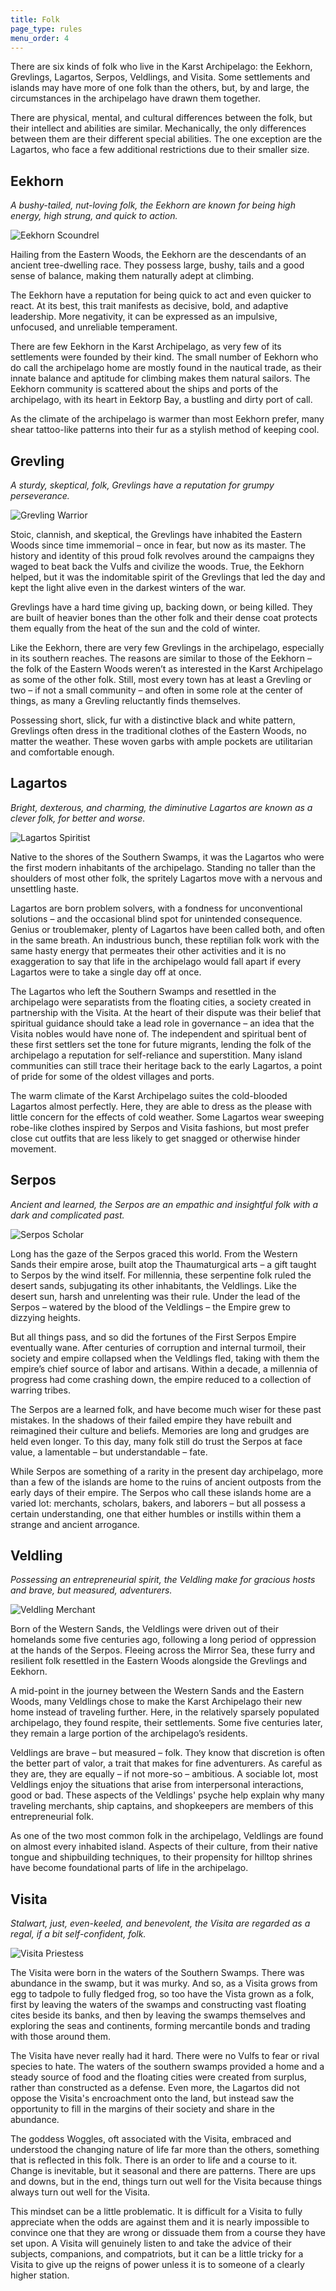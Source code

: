 ```yaml
---
title: Folk
page_type: rules
menu_order: 4
---
```


There are six kinds of folk who live in the Karst Archipelago: the Eekhorn, Grevlings, Lagartos, Serpos, Veldlings, and Visita. Some settlements and islands may have more of one folk than the others, but, by and large, the circumstances in the archipelago have drawn them together.

There are physical, mental, and cultural differences between the folk, but their intellect and abilities are similar. Mechanically, the only differences between them are their different special abilities. The one exception are the Lagartos, who face a few additional restrictions due to their smaller size.

## Eekhorn

_A bushy-tailed, nut-loving folk, the Eekhorn are known for being high energy, high strung, and quick to action._

![Eekhorn Scoundrel](../../images/eekhorn-scoundrel.png)

Hailing from the Eastern Woods, the Eekhorn are the descendants of an ancient tree-dwelling race. They possess large, bushy, tails and a good sense of balance, making them naturally adept at climbing.

The Eekhorn have a reputation for being quick to act and even quicker to react. At its best, this trait manifests as decisive, bold, and adaptive leadership. More negativity, it can be expressed as an impulsive, unfocused, and unreliable temperament.

There are few Eekhorn in the Karst Archipelago, as very few of its settlements were founded by their kind. The small number of Eekhorn who do call the archipelago home are mostly found in the nautical trade, as their innate balance and aptitude for climbing makes them natural sailors. The Eekhorn community is scattered about the ships and ports of the archipelago, with its heart in Eektorp Bay, a bustling and dirty port of call.

As the climate of the archipelago is warmer than most Eekhorn prefer, many shear tattoo-like patterns into their fur as a stylish method of keeping cool.

## Grevling

_A sturdy, skeptical, folk, Grevlings have a reputation for grumpy perseverance._

![Grevling Warrior](../../images/grevling-warrior.png)

Stoic, clannish, and skeptical, the Grevlings have inhabited the Eastern Woods since time immemorial – once in fear, but now as its master. The history and identity of this proud folk revolves around the campaigns they waged to beat back the Vulfs and civilize the woods. True, the Eekhorn helped, but it was the indomitable spirit of the Grevlings that led the day and kept the light alive even in the darkest winters of the war.

Grevlings have a hard time giving up, backing down, or being killed. They are built of heavier bones than the other folk and their dense coat protects them equally from the heat of the sun and the cold of winter.

Like the Eekhorn, there are very few Grevlings in the archipelago, especially in its southern reaches. The reasons are similar to those of the Eekhorn – the folk of the Eastern Woods weren’t as interested in the Karst Archipelago as some of the other folk. Still, most every town has at least a Grevling or two – if not a small community – and often in some role at the center of things, as many a Grevling reluctantly finds themselves.

Possessing short, slick, fur with a distinctive black and white pattern, Grevlings often dress in the traditional clothes of the Eastern Woods, no matter the weather. These woven garbs with ample pockets are utilitarian and comfortable enough.

## Lagartos

_Bright, dexterous, and charming, the diminutive Lagartos are known as a clever folk, for better and worse._

![Lagartos Spiritist](../../images/lagartos-spiritist.png)

Native to the shores of the Southern Swamps, it was the Lagartos who were the first modern inhabitants of the archipelago. Standing no taller than the shoulders of most other folk, the spritely Lagartos move with a nervous and unsettling haste.

Lagartos are born problem solvers, with a fondness for unconventional solutions – and the occasional blind spot for unintended consequence. Genius or troublemaker, plenty of Lagartos have been called both, and often in the same breath. An industrious bunch, these reptilian folk work with the same hasty energy that permeates their other activities and it is no exaggeration to say that life in the archipelago would fall apart if every Lagartos were to take a single day off at once.

The Lagartos who left the Southern Swamps and resettled in the archipelago were separatists from the floating cities, a society created in partnership with the Visita. At the heart of their dispute was their belief that spiritual guidance should take a lead role in governance – an idea that the Visita nobles would have none of. The independent and spiritual bent of these first settlers set the tone for future migrants, lending the folk of the archipelago a reputation for self-reliance and superstition. Many island communities can still trace their heritage back to the early Lagartos, a point of pride for some of the oldest villages and ports.

The warm climate of the Karst Archipelago suites the cold-blooded Lagartos almost perfectly. Here, they are able to dress as the please with little concern for the effects of cold weather. Some Lagartos wear sweeping robe-like clothes inspired by Serpos and Visita fashions, but most prefer close cut outfits that are less likely to get snagged or otherwise hinder movement.

## Serpos

_Ancient and learned, the Serpos are an empathic and insightful folk with a dark and complicated past._

![Serpos Scholar](../../images/serpos-scholar.png)

Long has the gaze of the Serpos graced this world. From the Western Sands their empire arose, built atop the Thaumaturgical arts – a gift taught to Serpos by the wind itself. For millennia, these serpentine folk ruled the desert sands, subjugating its other inhabitants, the Veldlings. Like the desert sun, harsh and unrelenting was their rule. Under the lead of the Serpos – watered by the blood of the Veldlings – the Empire grew to dizzying heights.

But all things pass, and so did the fortunes of the First Serpos Empire eventually wane. After centuries of corruption and internal turmoil, their society and empire collapsed when the Veldlings fled, taking with them the empire’s chief source of labor and artisans. Within a decade, a millennia of progress had come crashing down, the empire reduced to a collection of warring tribes.

The Serpos are a learned folk, and have become much wiser for these past mistakes. In the shadows of their failed empire they have rebuilt and reimagined their culture and beliefs. Memories are long and grudges are held even longer. To this day, many folk still do trust the Serpos at face value, a lamentable – but understandable – fate.

While Serpos are something of a rarity in the present day archipelago, more than a few of the islands are home to the ruins of ancient outposts from the early days of their empire. The Serpos who call these islands home are a varied lot: merchants, scholars, bakers, and laborers – but all possess a certain understanding, one that either humbles or instills within them a strange and ancient arrogance.

## Veldling

_Possessing an entrepreneurial spirit, the Veldling make for gracious hosts and brave, but measured, adventurers._

![Veldling Merchant](../../images/veldling-merchant.png)

Born of the Western Sands, the Veldlings were driven out of their homelands some five centuries ago, following a long period of oppression at the hands of the Serpos. Fleeing across the Mirror Sea, these furry and resilient folk resettled in the Eastern Woods alongside the Grevlings and Eekhorn.

A mid-point in the journey between the Western Sands and the Eastern Woods, many Veldlings chose to make the Karst Archipelago their new home instead of traveling further. Here, in the relatively sparsely populated archipelago, they found respite, their settlements. Some five centuries later, they remain a large portion of the archipelago’s residents.

Veldlings are brave – but measured – folk. They know that discretion is often the better part of valor, a trait that makes for fine adventurers. As careful as they are, they are equally – if not more-so – ambitious. A sociable lot, most Veldlings enjoy the situations that arise from interpersonal interactions, good or bad. These aspects of the Veldlings' psyche help explain why many traveling merchants, ship captains, and shopkeepers are members of this entrepreneurial folk.

As one of the two most common folk in the archipelago, Veldlings are found on almost every inhabited island. Aspects of their culture, from their native tongue and shipbuilding techniques, to their propensity for hilltop shrines have become foundational parts of life in the archipelago.

## Visita

_Stalwart, just, even-keeled, and benevolent, the Visita are regarded as a regal, if a bit self-confident, folk._

![Visita Priestess](../../images/visita-priestess.png)

The Visita were born in the waters of the Southern Swamps. There was abundance in the swamp, but it was murky. And so, as a Visita grows from egg to tadpole to fully fledged frog, so too have the Vista grown as a folk, first by leaving the waters of the swamps and constructing vast floating cites beside its banks, and then by leaving the swamps themselves and exploring the seas and continents, forming mercantile bonds and trading with those around them.

The Visita have never really had it hard. There were no Vulfs to fear or rival species to hate. The waters of the southern swamps provided a home and a steady source of food and the floating cities were created from surplus, rather than constructed as a defense. Even more, the Lagartos did not oppose the Visita's encroachment onto the land, but instead saw the opportunity to fill in the margins of their society and share in the abundance.

The goddess Woggles, oft associated with the Visita, embraced and understood the changing nature of life far more than the others, something that is reflected in this folk. There is an order to life and a course to it. Change is inevitable, but it seasonal and there are patterns. There are ups and downs, but in the end, things turn out well for the Visita because things always turn out well for the Visita.

This mindset can be a little problematic. It is difficult for a Visita to fully appreciate when the odds are against them and it is nearly impossible to convince one that they are wrong or dissuade them from a course they have set upon. A Visita will genuinely listen to and take the advice of their subjects, companions, and compatriots, but it can be a little tricky for a Visita to give up the reigns of power unless it is to someone of a clearly higher station.

